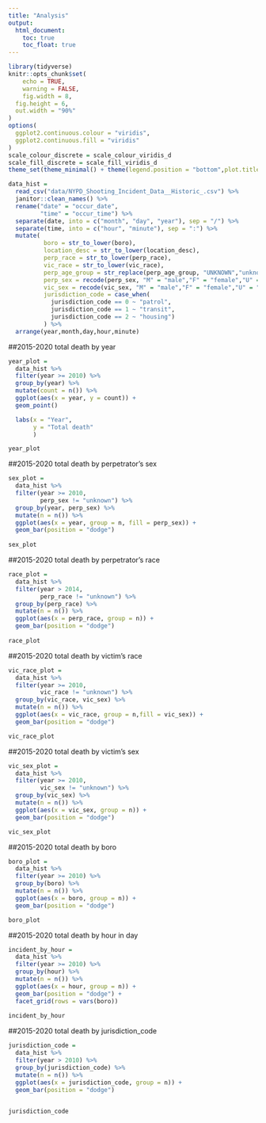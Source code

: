```yaml
---
title: "Analysis"
output: 
  html_document:
    toc: true
    toc_float: true
---
```

```r
library(tidyverse)
knitr::opts_chunk$set(
	echo = TRUE,
	warning = FALSE,
	fig.width = 8, 
  fig.height = 6,
  out.width = "90%"
)
options(
  ggplot2.continuous.colour = "viridis",
  ggplot2.continuous.fill = "viridis"
)
scale_colour_discrete = scale_colour_viridis_d
scale_fill_discrete = scale_fill_viridis_d
theme_set(theme_minimal() + theme(legend.position = "bottom",plot.title = element_text(face = "bold")))
```


```r
data_hist = 
  read_csv("data/NYPD_Shooting_Incident_Data__Historic_.csv") %>%
  janitor::clean_names() %>%
  rename("date" = "occur_date",
         "time" = "occur_time") %>%
  separate(date, into = c("month", "day", "year"), sep = "/") %>%
  separate(time, into = c("hour", "minute"), sep = ":") %>% 
  mutate(
          boro = str_to_lower(boro),
          location_desc = str_to_lower(location_desc),
          perp_race = str_to_lower(perp_race),
          vic_race = str_to_lower(vic_race),
          perp_age_group = str_replace(perp_age_group, "UNKNOWN","unknown"),
          perp_sex = recode(perp_sex, "M" = "male","F" = "female","U" = "unknown"), 
          vic_sex = recode(vic_sex, "M" = "male","F" = "female","U" = "unknown"),
          jurisdiction_code = case_when(
            jurisdiction_code == 0 ~ "patrol", 
            jurisdiction_code == 1 ~ "transit",
            jurisdiction_code == 2 ~ "housing")
          ) %>% 
  arrange(year,month,day,hour,minute)
```



##2015-2020 total death by year
```r
year_plot = 
  data_hist %>% 
  filter(year >= 2010) %>% 
  group_by(year) %>%
  mutate(count = n()) %>% 
  ggplot(aes(x = year, y = count)) + 
  geom_point() 

  labs(x = "Year",
       y = "Total death"
       )

year_plot
```

##2015-2020 total death by perpetrator’s sex
```r
sex_plot = 
  data_hist %>% 
  filter(year >= 2010,
         perp_sex != "unknown") %>% 
  group_by(year, perp_sex) %>%
  mutate(n = n()) %>% 
  ggplot(aes(x = year, group = n, fill = perp_sex)) + 
  geom_bar(position = "dodge") 
  
sex_plot
```

##2015-2020 total death by perpetrator’s race
```r
race_plot = 
  data_hist %>% 
  filter(year > 2014,
         perp_race != "unknown") %>% 
  group_by(perp_race) %>%
  mutate(n = n()) %>% 
  ggplot(aes(x = perp_race, group = n)) + 
  geom_bar(position = "dodge") 
  
race_plot
```
##2015-2020 total death by victim’s race
```r
vic_race_plot = 
  data_hist %>% 
  filter(year >= 2010,
         vic_race != "unknown") %>% 
  group_by(vic_race, vic_sex) %>%
  mutate(n = n()) %>% 
  ggplot(aes(x = vic_race, group = n,fill = vic_sex)) + 
  geom_bar(position = "dodge") 

vic_race_plot
```

##2015-2020 total death by victim’s sex
```r
vic_sex_plot = 
  data_hist %>% 
  filter(year >= 2010,
         vic_sex != "unknown") %>% 
  group_by(vic_sex) %>%
  mutate(n = n()) %>% 
  ggplot(aes(x = vic_sex, group = n)) + 
  geom_bar(position = "dodge") 

vic_sex_plot
```

##2015-2020 total death by boro
```r
boro_plot = 
  data_hist %>% 
  filter(year >= 2010) %>% 
  group_by(boro) %>%
  mutate(n = n()) %>% 
  ggplot(aes(x = boro, group = n)) + 
  geom_bar(position = "dodge") 

boro_plot
```

##2015-2020 total death by hour in day
```r
incident_by_hour =
  data_hist %>%
  filter(year >= 2010) %>% 
  group_by(hour) %>%
  mutate(n = n()) %>% 
  ggplot(aes(x = hour, group = n)) + 
  geom_bar(position = "dodge") +
  facet_grid(rows = vars(boro))
  
incident_by_hour
```


##2015-2020 total death by jurisdiction_code
```r
jurisdiction_code =
  data_hist %>%
  filter(year > 2010) %>% 
  group_by(jurisdiction_code) %>%
  mutate(n = n()) %>% 
  ggplot(aes(x = jurisdiction_code, group = n)) + 
  geom_bar(position = "dodge") 

  
jurisdiction_code
```

